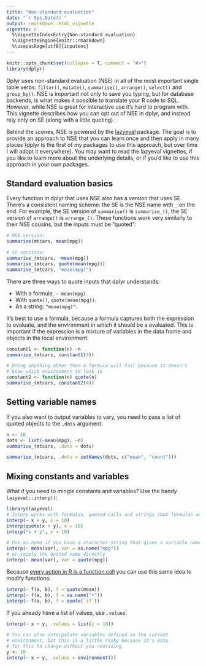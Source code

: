 ```yaml
---
title: "Non-standard evaluation"
date: "`r Sys.Date()`"
output: rmarkdown::html_vignette
vignette: >
  %\VignetteIndexEntry{Non-standard evaluation}
  %\VignetteEngine{knitr::rmarkdown}
  %\usepackage[utf8]{inputenc}
---
```


```r
knitr::opts_chunk$set(collapse = T, comment = "#>")
library(dplyr)
```

Dplyr uses non-standard evaluation (NSE) in all of the most important single table verbs: `filter()`, `mutate()`, `summarise()`, `arrange()`, `select()` and `group_by()`. NSE is important not only to save you typing, but for database backends, is what makes it possible to translate your R code to SQL. However, while NSE is great for interactive use it's hard to program with. This vignette describes how you can opt out of NSE in dplyr, and instead rely only on SE (along with a little quoting).

Behind the scenes, NSE is powered by the [lazyeval](https://github.com/hadley/lazyeval) package. The goal is to provide an approach to NSE that you can learn once and then apply in many places (dplyr is the first of my packages to use this approach, but over time I will adopt it everywhere). You may want to read the lazyeval vignettes, if you like to learn more about the underlying details, or if you'd like to use this approach in your own packages.

## Standard evaluation basics

Every function in dplyr that uses NSE also has a version that uses SE. There's a consistent naming scheme: the SE is the NSE name with `_` on the end. For example, the SE version of `summarise()` is `summarise_()`, the SE version of `arrange()` is `arrange_()`. These functions work very similarly to their NSE cousins, but the inputs must be "quoted":

```r
# NSE version:
summarise(mtcars, mean(mpg))

# SE versions:
summarise_(mtcars, ~mean(mpg))
summarise_(mtcars, quote(mean(mpg)))
summarise_(mtcars, "mean(mpg)")
```

There are three ways to quote inputs that dplyr understands:

* With a formula, `~ mean(mpg)`.
* With `quote()`, `quote(mean(mpg))`.
* As a string: `"mean(mpg)"`.

It's best to use a formula, because a formula captures both the expression to evaluate, and the environment in which it should be a evaluated. This is important if the expression is a mixture of variables in the data frame and objects in the local environment:

```r
constant1 <- function(n) ~n
summarise_(mtcars, constant1(4))
```

```r
# Using anything other than a formula will fail because it doesn't
# know which environment to look in
constant2 <- function(n) quote(n)
summarise_(mtcars, constant2(4))
```

## Setting variable names

If you also want to output variables to vary, you need to pass a list of quoted objects to the `.dots` argument:

```r
n <- 10
dots <- list(~mean(mpg), ~n)
summarise_(mtcars, .dots = dots)

summarise_(mtcars, .dots = setNames(dots, c("mean", "count")))
```

## Mixing constants and variables

What if you need to mingle constants and variables? Use the handy `lazyeval::interp()`:

```r
library(lazyeval)
# Interp works with formulas, quoted calls and strings (but formulas are best)
interp(~ x + y, x = 10)
interp(quote(x + y), x = 10)
interp("x + y", x = 10)

# Use as.name if you have a character string that gives a variable name
interp(~ mean(var), var = as.name("mpg"))
# or supply the quoted name directly
interp(~ mean(var), var = quote(mpg))
```

Because [every action in R is a function call](http://adv-r.had.co.nz/Functions.html#all-calls) you can use this same idea to modify functions:

```r
interp(~ f(a, b), f = quote(mean))
interp(~ f(a, b), f = as.name("+"))
interp(~ f(a, b), f = quote(`if`))
```

If you already have a list of values, use `.values`:

```r
interp(~ x + y, .values = list(x = 10))

# You can also interpolate variables defined in the current
# environment, but this is a little risky becuase it's easy
# for this to change without you realising
y <- 10
interp(~ x + y, .values = environment())
```
